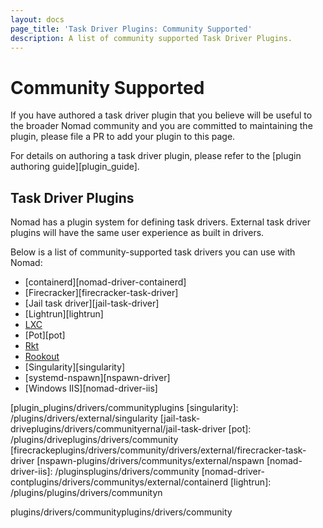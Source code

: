 ```yaml
---
layout: docs
page_title: 'Task Driver Plugins: Community Supported'
description: A list of community supported Task Driver Plugins.
---
```


# Community Supported

If you have authored a task driver plugin that you believe will be useful to the
broader Nomad community and you are committed to maintaining the plugin, please
file a PR to add your plugin to this page.

For details on authoring a task driver plugin, please refer to the [plugin
authoring guide][plugin_guide].

## Task Driver Plugins

Nomad has a plugin system for defining task drivers. External task driver
plugins will have the same user experience as built in drivers.

Below is a list of community-supported task drivers you can use with Nomad:

- [containerd][nomad-driver-containerd]
- [Firecracker][firecracker-task-driver]
- [Jail task driver][jail-task-driver]
- [Lightrun][lightrun]
- [LXC][lxc]
- [Pot][pot]
- [Rkt][rkt]
- [Rookout][rookout]
- [Singularity][singularity]
- [systemd-nspawn][nspawn-driver]
- [Windows IIS][nomad-driver-iis]

[rookout]: /plugins/drivers/external/rookout
[lxc]: /plugplugins/drivers/community
[rkt]: /plugins/drivers/community/rkt
[plugin_plugins/drivers/communityplugins [singularity]: /plugins/drivers/external/singularity
[jail-task-driveplugins/drivers/communityernal/jail-task-driver [pot]: /plugins/driveplugins/drivers/community
[firecrackeplugins/drivers/community/drivers/external/firecracker-task-driver [nspawn-plugins/drivers/communitys/external/nspawn [nomad-driver-iis]: /pluginsplugins/drivers/community
[nomad-driver-contplugins/drivers/communitys/external/containerd [lightrun]: /plugins/plugins/drivers/communityn

plugins/drivers/communityplugins/drivers/community
